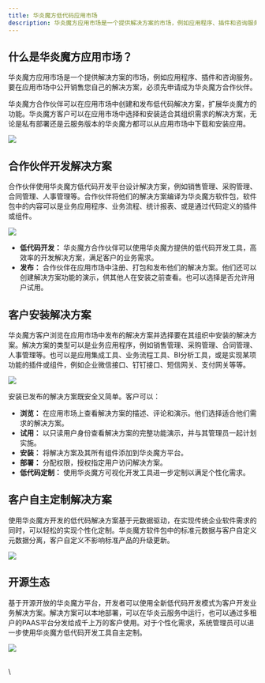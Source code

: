 ```yaml
---
title: 华炎魔方低代码应用市场
description: 华炎魔方应用市场是一个提供解决方案的市场，例如应用程序、插件和咨询服务。 要在应用市场中公开销售您自己的解决方案，必须先申请成为华炎魔方合作伙伴。
---
```


## 什么是华炎魔方应用市场？

华炎魔方应用市场是一个提供解决方案的市场，例如应用程序、插件和咨询服务。 要在应用市场中公开销售您自己的解决方案，必须先申请成为华炎魔方合作伙伴。

华炎魔方合作伙伴可以在应用市场中创建和发布低代码解决方案，扩展华炎魔方的功能。华炎魔方客户可以在应用市场中选择和安装适合其组织需求的解决方案，无论是私有部署还是云服务版本的华炎魔方都可以从应用市场中下载和安装应用。

 ![](https://console.steedos.cn/api/files/images/5RncymxWYtT7jWnQx)

## 合作伙伴开发解决方案

合作伙伴使用华炎魔方低代码开发平台设计解决方案，例如销售管理、采购管理、合同管理、人事管理等。合作伙伴将他们的解决方案编译为华炎魔方软件包，软件包中的内容可以是业务应用程序、业务流程、统计报表、或是通过代码定义的插件或组件。

 ![](https://console.steedos.cn/api/files/images/9XnwGTc4Ng98evvCY)

* **低代码开发：** 华炎魔方合作伙伴可以使用华炎魔方提供的低代码开发工具，高效率的开发解决方案，满足客户的业务需求。
* **发布：** 合作伙伴在应用市场中注册、打包和发布他们的解决方案。他们还可以创建解决方案功能的演示，供其他人在安装之前查看。也可以选择是否允许用户试用。

## 客户安装解决方案

华炎魔方客户浏览在应用市场中发布的解决方案并选择要在其组织中安装的解决方案。解决方案的类型可以是业务应用程序，例如销售管理、采购管理、合同管理、人事管理等。也可以是应用集成工具、业务流程工具、BI分析工具，或是实现某项功能的插件或组件，例如企业微信接口、钉钉接口、短信网关、支付网关等等。

 ![](https://console.steedos.cn/api/files/images/nSzbHBDG2AiFPTRBK)

安装已发布的解决方案既安全又简单。客户可以：

* **浏览：** 在应用市场上查看解决方案的描述、评论和演示。他们选择适合他们需求的解决方案。
* **试用：** 以只读用户身份查看解决方案的完整功能演示，并与其管理员一起计划实施。
* **安装：** 将解决方案及其所有组件添加到华炎魔方平台。
* **部署：** 分配权限，授权指定用户访问解决方案。
* **低代码定制：** 使用华炎魔方可视化开发工具进一步定制以满足个性化需求。

## 客户自主定制解决方案

使用华炎魔方开发的低代码解决方案基于元数据驱动，在实现传统企业软件需求的同时，可以轻松的实现个性化定制。华炎魔方软件包中的标准元数据与客户自定义元数据分离，客户自定义不影响标准产品的升级更新。

 ![](https://console.steedos.cn/api/files/images/WwPcg658ZS44Mzwxd)

## 开源生态

基于开源开放的华炎魔方平台，开发者可以使用全新低代码开发模式为客户开发业务解决方案。解决方案可以本地部署，可以在华炎云服务中运行，也可以通过多租户的PAAS平台分发给成千上万的客户使用。对于个性化需求，系统管理员可以进一步使用华炎魔方低代码开发工具自主定制。

 ![](https://console.steedos.cn/api/files/images/pMzmkcmtToKv3tY6S)

\
\
